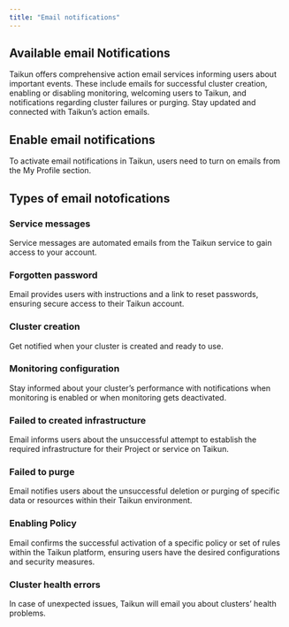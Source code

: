 ```yaml
---
title: "Email notifications"
---
```


## Available email Notifications

Taikun offers comprehensive action email services informing users about important events. These include emails for successful cluster creation, enabling or disabling monitoring, welcoming users to Taikun, and notifications regarding cluster failures or purging. Stay updated and connected with Taikun’s action emails.

## Enable email notifications

To activate email notifications in Taikun, users need to turn on emails from the My Profile section.

## Types of email notofications

### Service messages
Service messages are automated emails from the Taikun service to gain access to your account.

### Forgotten password
Email provides users with instructions and a link to reset passwords, ensuring secure access to their Taikun account.

### Cluster creation
Get notified when your cluster is created and ready to use.

### Monitoring configuration
Stay informed about your cluster’s performance with notifications when monitoring is enabled or when monitoring gets deactivated.

### Failed to created infrastructure
Email informs users about the unsuccessful attempt to establish the required infrastructure for their Project or service on Taikun.

### Failed to purge
Email notifies users about the unsuccessful deletion or purging of specific data or resources within their Taikun environment.

### Enabling Policy
Email confirms the successful activation of a specific policy or set of rules within the Taikun platform, ensuring users have the desired configurations and security measures.

### Cluster health errors
In case of unexpected issues, Taikun will email you about clusters’ health problems.